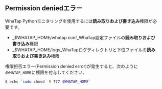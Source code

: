 ## Permission deniedエラー

WhaTap Pythonモニタリングを使用するには**読み取りおよび書き込み**権限が必要です。 

- _$WHATAP_HOME/whatap.conf_WhaTap設定ファイルの**読み取りおよび書き込み**権限
- _$WHATAP_HOME/logs_WhaTapログディレクトリと下位ファイルの**読み取りおよび書き込み**権限

権限拒否エラー(Permission denied error)が発生すると、次のように`$WHATAP_HOME`に権限を付与してください。

```bash
$ echo `sudo chmod -R 777 $WHATAP_HOME`
```
